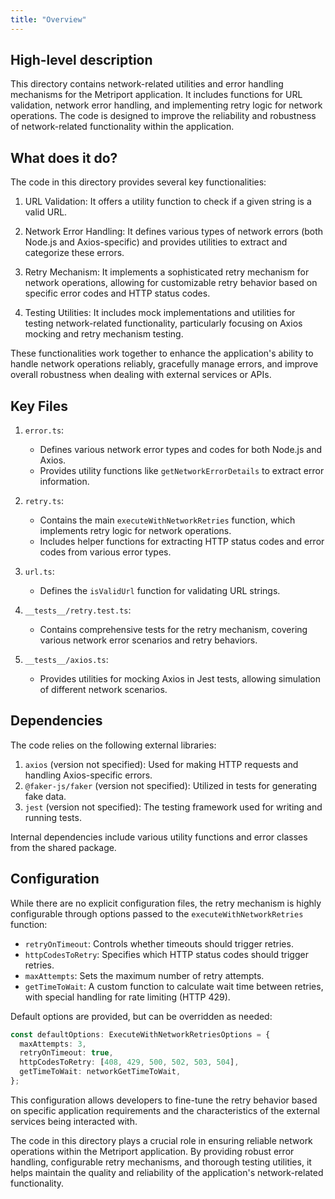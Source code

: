 ```yaml
---
title: "Overview"
---
```


## High-level description
This directory contains network-related utilities and error handling mechanisms for the Metriport application. It includes functions for URL validation, network error handling, and implementing retry logic for network operations. The code is designed to improve the reliability and robustness of network-related functionality within the application.

## What does it do?
The code in this directory provides several key functionalities:

1. URL Validation: It offers a utility function to check if a given string is a valid URL.

2. Network Error Handling: It defines various types of network errors (both Node.js and Axios-specific) and provides utilities to extract and categorize these errors.

3. Retry Mechanism: It implements a sophisticated retry mechanism for network operations, allowing for customizable retry behavior based on specific error codes and HTTP status codes.

4. Testing Utilities: It includes mock implementations and utilities for testing network-related functionality, particularly focusing on Axios mocking and retry mechanism testing.

These functionalities work together to enhance the application's ability to handle network operations reliably, gracefully manage errors, and improve overall robustness when dealing with external services or APIs.

## Key Files

1. `error.ts`:
   - Defines various network error types and codes for both Node.js and Axios.
   - Provides utility functions like `getNetworkErrorDetails` to extract error information.

2. `retry.ts`:
   - Contains the main `executeWithNetworkRetries` function, which implements retry logic for network operations.
   - Includes helper functions for extracting HTTP status codes and error codes from various error types.

3. `url.ts`:
   - Defines the `isValidUrl` function for validating URL strings.

4. `__tests__/retry.test.ts`:
   - Contains comprehensive tests for the retry mechanism, covering various network error scenarios and retry behaviors.

5. `__tests__/axios.ts`:
   - Provides utilities for mocking Axios in Jest tests, allowing simulation of different network scenarios.

## Dependencies
The code relies on the following external libraries:

1. `axios` (version not specified): Used for making HTTP requests and handling Axios-specific errors.
2. `@faker-js/faker` (version not specified): Utilized in tests for generating fake data.
3. `jest` (version not specified): The testing framework used for writing and running tests.

Internal dependencies include various utility functions and error classes from the shared package.

## Configuration
While there are no explicit configuration files, the retry mechanism is highly configurable through options passed to the `executeWithNetworkRetries` function:

- `retryOnTimeout`: Controls whether timeouts should trigger retries.
- `httpCodesToRetry`: Specifies which HTTP status codes should trigger retries.
- `maxAttempts`: Sets the maximum number of retry attempts.
- `getTimeToWait`: A custom function to calculate wait time between retries, with special handling for rate limiting (HTTP 429).

Default options are provided, but can be overridden as needed:

```typescript
const defaultOptions: ExecuteWithNetworkRetriesOptions = {
  maxAttempts: 3,
  retryOnTimeout: true,
  httpCodesToRetry: [408, 429, 500, 502, 503, 504],
  getTimeToWait: networkGetTimeToWait,
};
```

This configuration allows developers to fine-tune the retry behavior based on specific application requirements and the characteristics of the external services being interacted with.

The code in this directory plays a crucial role in ensuring reliable network operations within the Metriport application. By providing robust error handling, configurable retry mechanisms, and thorough testing utilities, it helps maintain the quality and reliability of the application's network-related functionality.